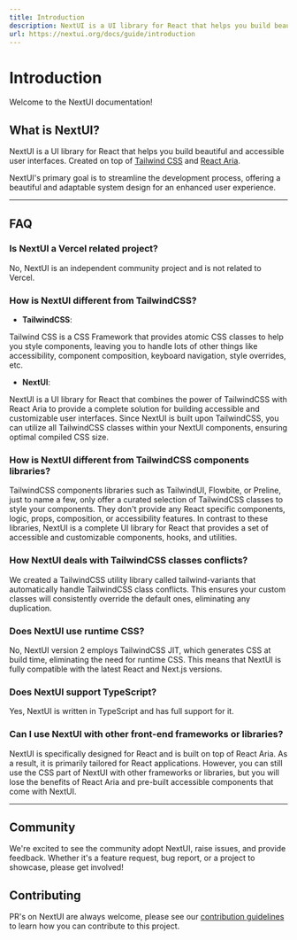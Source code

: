 ```yaml
---
title: Introduction
description: NextUI is a UI library for React that helps you build beautiful and accessible user interfaces. Created on top of Tailwind CSS and React Aria.
url: https://nextui.org/docs/guide/introduction
---
```


# Introduction

Welcome to the NextUI documentation!

<NextImage priority src="/nextui-banner.png" quality={100} width={500} height={500} alt="NextUI banner" className="w-full border border-transparent dark:border-neutral-200/50 object-fit rounded-xl shadow-lg" />


## What is NextUI?

NextUI is a UI library for React that helps you build beautiful and accessible user interfaces. Created on top of
[Tailwind CSS](https://tailwindcss.com/) and [React Aria](https://react-spectrum.adobe.com/react-aria/index.html).

NextUI's primary goal is to streamline the development process, offering a beautiful and adaptable system design for an enhanced user experience.

-----

## FAQ

### Is NextUI a Vercel related project?

<p class="text-neutral-500">
  No, NextUI is an independent community project and is not related to Vercel.
</p>

### How is NextUI different from TailwindCSS?

- **TailwindCSS**: 
<p class="text-neutral-500">
  Tailwind CSS is a CSS Framework that provides atomic CSS classes to help you style components,
  leaving you to handle lots of other things like accessibility, component composition, keyboard navigation,
  style overrides, etc.
</p>  

- **NextUI**: 
<p class="text-neutral-500">
  NextUI is a UI library for React that combines the power of TailwindCSS with React Aria to provide
  a complete solution for building accessible and customizable user interfaces. Since NextUI is built upon TailwindCSS,
  you can utilize all TailwindCSS classes within your NextUI components, ensuring optimal compiled CSS size.
</p>

### How is NextUI different from TailwindCSS components libraries?

<p class="text-neutral-500">
TailwindCSS components libraries such as <Link isExternal href="https://tailwindui.com/">TailwindUI</Link>, <Link isExternal href="https://flowbite.com/">Flowbite</Link>, or <Link isExternal href="https://preline.co/">Preline</Link>, just to name a few, only 
offer a curated selection of TailwindCSS classes to style your components. They don't provide any React specific components, logic, props, composition, or accessibility features. In contrast
to these libraries, NextUI is a complete UI library for React that provides a set of accessible and customizable components, hooks, and utilities.
</p>

### How NextUI deals with TailwindCSS classes conflicts?

<p class="text-neutral-500">
We created a TailwindCSS utility library called <Link isExternal href="https://www.tailwind-variants.org/">tailwind-variants</Link> that automatically
handle TailwindCSS class conflicts. This ensures your custom classes will consistently override the default ones, eliminating any duplication.
</p>

### Does NextUI use runtime CSS?

<p class="text-neutral-500">
No, NextUI version 2 employs TailwindCSS JIT, which generates CSS at build time, eliminating the need for
runtime CSS. This means that NextUI is fully compatible with the latest React and Next.js versions.
</p>

### Does NextUI support TypeScript?

<p class="text-neutral-500">
Yes, NextUI is written in TypeScript and has full support for it.
</p>

### Can I use NextUI with other front-end frameworks or libraries?

<p class="text-neutral-500">
NextUI is specifically designed for React and is built on top of React Aria. As a result, it is primarily
tailored for React applications. However, you can still use the CSS part of NextUI with other frameworks or
libraries, but you will lose the benefits of React Aria and pre-built accessible components that come with NextUI.
</p>

---

## Community

We're excited to see the community adopt NextUI, raise issues, and provide feedback.
Whether it's a feature request, bug report, or a project to showcase, please get involved!

<Community />

## Contributing

PR's on NextUI are always welcome, please see our [contribution guidelines](https://github.com/nextui-org/nextui/blob/main/CONTRIBUTING.MD) to learn how you can contribute to this project.
